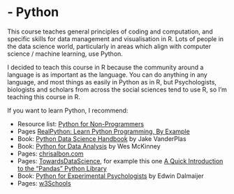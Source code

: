 # - Python {-}

This course teaches general principles of coding and computation, and specific skills for data management and visualisation in R. Lots of people in the data science world, particularly in areas which align with computer science / machine learning, use Python.

I decided to teach this course in R because the community around a language is as important as the language. You can do anything in any language, and most things as easily in Python as in R, but Psychologists, biologists and scholars from across the social sciences tend to use R, so I'm teaching this course in R.

If you want to learn Python, I recommend:

* Resource list: [Python for Non-Programmers](https://wiki.python.org/moin/BeginnersGuide/NonProgrammers)
* Pages [RealPython: Learn Python Programming, By Example](https://realpython.com/start-here/)
* Book: [Python Data Science Handbook](https://jakevdp.github.io/PythonDataScienceHandbook/) by Jake VanderPlas
* Book: [Python for Data Analysis](https://wesmckinney.com/pages/book.html) by Wes McKinney
* Pages: [chrisalbon.com](https://chrisalbon.com/)
* Pages: [TowardsDataScience](https://towardsdatascience.com), for example this one [A Quick Introduction to the “Pandas” Python Library](https://towardsdatascience.com/a-quick-introduction-to-the-pandas-python-library-f1b678f34673)
* Book: [Python for Experimental Psychologists](http://www.pygaze.org/pep/) by Edwin Dalmaijer
* Pages: [w3Schools](https://www.w3schools.com/python/default.asp)